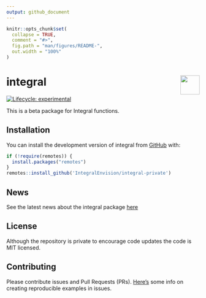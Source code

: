 ```yaml
---
output: github_document
---
```


<!-- README.md is generated from README.Rmd. Please edit that file -->

```r
knitr::opts_chunk$set(
  collapse = TRUE,
  comment = "#>",
  fig.path = "man/figures/README-",
  out.width = "100%"
)
```

# integral <a href='https://github.com/IntegralEnvision/integral'><img src='man/figures/logos/integral.png' align="right" height="50" /></a>

<!-- badges: start -->

[![Lifecycle: experimental](https://img.shields.io/badge/lifecycle-experimental-orange.svg)](https://lifecycle.r-lib.org/articles/stages.html#experimental)

<!-- badges: end -->

This is a beta package for Integral functions.

## Installation

You can install the development version of integral from [GitHub](https://github.com/) with:

``` r
if (!require(remotes)) {
  install.packages("remotes")
}
remotes::install_github('IntegralEnvision/integral-private')
```
## News

See the latest news about the integral package [here](./NEWS.md)

## License

Although the repository is private to encourage code updates the code is MIT licensed.

## Contributing

Please contribute issues and Pull Requests (PRs). [Here's](https://community.rstudio.com/t/faq-whats-a-reproducible-example-reprex-and-how-do-i-create-one/5219) some info on creating reproducible examples in issues. 
